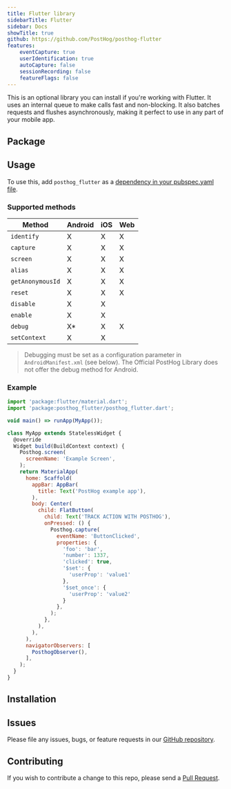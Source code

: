 ```yaml
---
title: Flutter library
sidebarTitle: Flutter
sidebar: Docs
showTitle: true
github: https://github.com/PostHog/posthog-flutter
features:
    eventCapture: true
    userIdentification: true
    autoCapture: false
    sessionRecording: false
    featureFlags: false
---
```


This is an optional library you can install if you're working with Flutter. It uses an internal queue to make calls fast and non-blocking. It also batches requests and flushes asynchronously, making it perfect to use in any part of your mobile app.

## Package


<FlutterPackage />

## Usage

To use this, add `posthog_flutter` as a [dependency in your pubspec.yaml file](https://flutter.io/platform-plugins/).

### Supported methods

| Method           | Android | iOS | Web |
| ---------------- | ------- | --- | --- |
| `identify`       | X       | X   | X   |
| `capture`        | X       | X   | X   |
| `screen`         | X       | X   | X   |
| `alias`          | X       | X   | X   |
| `getAnonymousId` | X       | X   | X   |
| `reset`          | X       | X   | X   |
| `disable`        | X       | X   |     |
| `enable`         | X       | X   |     |
| `debug`          | X\*     | X   | X   |
| `setContext`     | X       | X   |     |

> Debugging must be set as a configuration parameter in `AndroidManifest.xml` (see below). The Official PostHog Library does not offer the debug method for Android.

### Example

```js
import 'package:flutter/material.dart';
import 'package:posthog_flutter/posthog_flutter.dart';

void main() => runApp(MyApp());

class MyApp extends StatelessWidget {
  @override
  Widget build(BuildContext context) {
    Posthog.screen(
      screenName: 'Example Screen',
    );
    return MaterialApp(
      home: Scaffold(
        appBar: AppBar(
          title: Text('PostHog example app'),
        ),
        body: Center(
          child: FlatButton(
            child: Text('TRACK ACTION WITH POSTHOG'),
            onPressed: () {
              Posthog.capture(
                eventName: 'ButtonClicked',
                properties: {
                  'foo': 'bar',
                  'number': 1337,
                  'clicked': true,
                  '$set': {
                    'userProp': 'value1'
                  },
                  '$set_once': {
                    'userProp': 'value2'
                  }
                },
              );
            },
          ),
        ),
      ),
      navigatorObservers: [
        PosthogObserver(),
      ],
    );
  }
}
```

## Installation


<FlutterInstall />

## Issues

Please file any issues, bugs, or feature requests in our [GitHub repository](https://github.com/posthog/posthog-flutter/issues/new).

## Contributing

If you wish to contribute a change to this repo, please send a [Pull Request](https://github.com/posthog/posthog-flutter/pulls).
